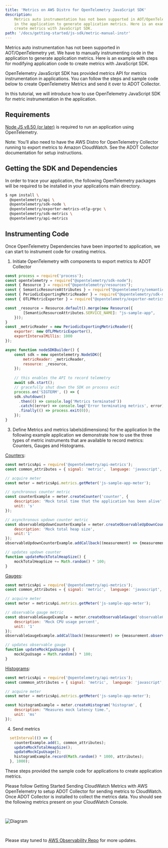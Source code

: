 ```yaml
---
title: 'Metrics on AWS Distro for OpenTelemetry JavaScript SDK'
description:
    Metrics auto instrumentation has not been supported in AOT/OpenTelemetry yet. We have to manually instrumenting code
    in the application to generate application metrics. Here is an example with steps for modifying application code to
    create metrics with JavaScript SDK.
path: '/docs/getting-started/js-sdk/metric-manual-instr'
---
```



Metrics auto instrumentation has not been supported in AOT/OpenTelemetry yet. We have to manually instrumenting code in the application to generate application metrics. Here is an example with steps for modifying application code to create metrics with JavaScript SDK.

OpenTelemetry JavaScript SDK has provided metrics API for metrics instrumentation in applications. You can follow the steps and sample code below to create OpenTelemetry Metrics and send it over to ADOT Collector.

In this tutorial, we will introduce how to use OpenTelemetry JavaScript SDK for metric instrumentation in the application.

<SectionSeparator />

## Requirements

[Node JS v8.50 (or later)](https://nodejs.org/en/download/) is required to run an application using OpenTelemetry.

Note: You’ll also need to have the AWS Distro for OpenTelemetry Collector running to export metrics to Amazon CloudWatch.
See the ADOT Collector documentation for setup instructions.

<SectionSeparator />

## Getting the SDK and Dependencies

In order to trace your application, the following OpenTelemetry packages will be required to be installed in your applications main directory.

```bash lineNumbers=true
$ npm install \
  @opentelemetry/api \
  @opentelemetry/sdk-node \
  @opentelemetry/exporter-metrics-otlp-grpc \
  @opentelemetry/sdk-metrics \
  @opentelemetry/api-metrics
```

## Instrumenting Code
Once OpenTelemetry Dependencies have been imported to application, we can start to instrument code for creating metrics.

1. Initiate OpenTelemetry with components to export metrics to ADOT Collector
```javascript lineNumbers=true
const process = require('process');
const opentelemetry = require("@opentelemetry/sdk-node");
const { Resource } = require("@opentelemetry/resources");
const { SemanticResourceAttributes } = require("@opentelemetry/semantic-conventions");
const { PeriodicExportingMetricReader } = require("@opentelemetry/sdk-metrics");
const { OTLPMetricExporter } = require("@opentelemetry/exporter-metrics-otlp-grpc");

const _resource = Resource.default().merge(new Resource({
        [SemanticResourceAttributes.SERVICE_NAME]: "js-sample-app",
    }));
}
const _metricReader = new PeriodicExportingMetricReader({
    exporter: new OTLPMetricExporter(),
    exportIntervalMillis: 1000
});

async function nodeSDKBuilder() {
    const sdk = new opentelemetry.NodeSDK({
        metricReader: _metricReader,
        resource: _resource,
    });
    
    // this enables the API to record telemetry
    await sdk.start(); 
    // gracefully shut down the SDK on process exit
    process.on('SIGTERM', () => {
    sdk.shutdown()
      .then(() => console.log('Metrics terminated'))
      .catch((error) => console.log('Error terminating metrics', error))
      .finally(() => process.exit(0));
    });
}
```

3. Define Metrics and metrics labels(dimensions) for the application
In the following example application we demonstrate how to use the three types of metric instruments that
are available to record metrics: Counters, Gauges and Histograms.

[Counters](https://opentelemetry.io/docs/reference/specification/metrics/api/#counter):
```JavaScript
const metricsApi = require('@opentelemetry/api-metrics');
const common_attributes = { signal: 'metric',  language: 'javascript', metricType: 'random' };

// acquire meter 
const meter = metricsApi.metrics.getMeter('js-sample-app-meter');

// synchronous counter metric
const counterExample = meter.createCounter('counter', {
    description: 'Mock total time that the application has been alive',
    unit: 's'
});

// asynchronous updown counter metric
const observableUpdownCounterExample = meter.createObservableUpDownCounter('updownCounter', {
    description: 'Mock total heap size',
    unit:'1'
});
observableUpdownCounterExample.addCallback((measurement) => {measurement.observe(mockTotalHeapSize, common_attributes)});

// updates updown counter
function updateMockTotalHeapSize() {
    mockTotalHeapSize += Math.random() * 100;
}
```

[Gauges](https://opentelemetry.io/docs/reference/specification/metrics/api/#asynchronous-gauge):
```JavaScript
const metricsApi = require('@opentelemetry/api-metrics');
const common_attributes = { signal: 'metric',  language: 'javascript', metricType: 'random' };

// acquire meter 
const meter = metricsApi.metrics.getMeter('js-sample-app-meter');

// observable gauge metric
const observableGaugeExample = meter.createObservableGauge('observableGauge', {
    description: 'Mock CPU usage percent',
    unit: '1'
});
observableGaugeExample.addCallback((measurement) => {measurement.observe(mockCpuUsage, common_attributes)});

// updates observable gauge
function updateMockCpuUsage() {
    mockCpuUsage = Math.random() * 100;
}
```

[Histograms](https://opentelemetry.io/docs/reference/specification/metrics/api/#histogram):
```JavaScript
const metricsApi = require('@opentelemetry/api-metrics');
const commmon_attributes = { signal: 'metric',  language: 'javascript', metricType: 'request' };

// acquire meter 
const meter = metricsApi.metrics.getMeter('js-sample-app-meter');

const histogramExample = meter.createHistogram('histogram', {
    description: "Measures mock latency time.",
    unit: 'ms'
});
```

4. Send metrics
```javascript lineNumbers=true
  setInterval(() => {
    counterExample.add(1, common_attributes);
    updateMockTotalHeapSize();
    updateMockCpuUsage();
    histogramExample.record(Math.random() * 1000, attributes);
  }, 1000);
```

These steps provided the sample code for applications to create application metrics.

Please follow <Link to="/docs/getting-started/cloudwatch-metrics">Getting Started Sending CloudWatch Metrics with AWS OpenTelemetry</Link>
 to setup ADOT Collector for sending metrics to CloudWatch. Once ADOT Collector is installed to collect the metrics data.
 You should see the following metrics present on your CloudWatch Console.

<img src={img2} alt="Diagram" style="margin: 30px 0;" />

Please stay tuned to [AWS Observability Repo](https://github.com/aws-observability) for more updates.
